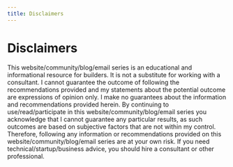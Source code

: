 ```yaml
---
title: Disclaimers
---
```


# Disclaimers

This website/community/blog/email series is an educational and informational resource for builders. It is not a substitute for working with a consultant. I cannot guarantee the outcome of following the recommendations provided and my statements about the potential outcome are expressions of opinion only. I make no guarantees about the information and recommendations provided herein. By continuing to use/read/participate in this website/community/blog/email series you acknowledge that I cannot guarantee any particular results, as such outcomes are based on subjective factors that are not within my control. Therefore, following any information or recommendations provided on this website/community/blog/email series are at your own risk. If you need technical/startup/business advice, you should hire a consultant or other professional.
